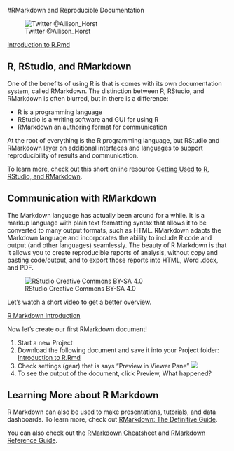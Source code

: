#RMarkdown and Reproducible Documentation

![Twitter @Allison_Horst](Images/rmarkdown_wizards.png)

[Introduction to R.Rmd](PracticeNotebooks/Introduction_to_Rmarkdown_Notebook.Rmd)  

## R, RStudio, and RMarkdown

One of the benefits of using R is that is comes with its own documentation system, called RMarkdown.  The distinction between R, RStudio, and RMarkdown is often blurred, but in there is a difference:  

- R is a programming language  
- RStudio is a writing software and GUI for using R    
- RMarkdown an authoring format for communication  

At the root of everything is the R programming language, but RStudio and RMarkdown layer on additional interfaces and languages to support reproducibility of results and communication.

To learn more, check out this short online resource [Getting Used to R, RStudio, and RMarkdown](https://ismayc.github.io/rbasics-book/).

## Communication with RMarkdown

The Markdown language has actually been around for a while.  It is a markup language with plain text formatting syntax that allows it to be converted to many output formats, such as HTML.  RMarkdown adapts the Markdown language and incorporates the ability to include R code and output (and other languages) seamlessly.  The beauty of R Markdown is that it allows you to create reproducible reports of analysis, without copy and pasting code/output, and to export those reports into HTML, Word .docx, and PDF.

![RStudio Creative Commons BY-SA 4.0](Images/RmdProcess.png)

Let's watch a short video to get a better overview.

[R Markdown Introduction](https://rmarkdown.rstudio.com/lesson-1.html)

Now let's create our first RMarkdown document! 

1. Start a new Project  
2. Download the following document and save it into your Project folder: [Introduction to R.Rmd](Practice Notebooks/JMMPractice-Introduction_to_Rmarkdown.Rmd)  
3. Check settings (gear) that is says “Preview in Viewer Pane”  ![](Images/PreviewPane.png)
4. To see the output of the document, click Preview, What happened?   



## Learning More about R Markdown  

R Markdown can also be used to make presentations, tutorials, and data dashboards.  To learn more, check out [RMarkdown: The Definitive Guide](https://bookdown.org/yihui/rmarkdown/).  

You can also check out the [RMarkdown Cheatsheet](Documents/RMarkdown_Cheatsheet.pdf) and [RMarkdown Reference Guide](Documents/RMarkdown_Reference.pdf).


